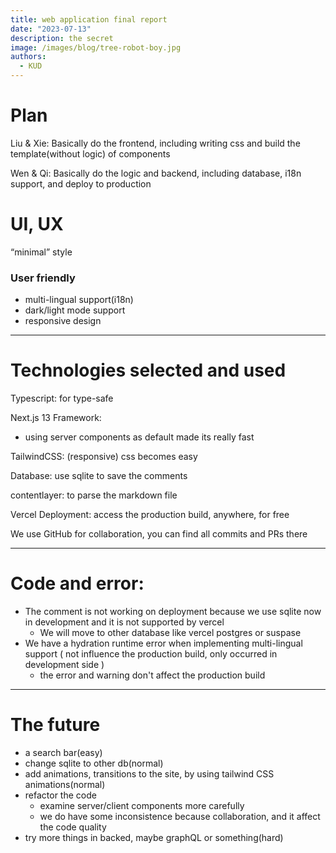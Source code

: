 ```yaml
---
title: web application final report
date: "2023-07-13"
description: the secret
image: /images/blog/tree-robot-boy.jpg
authors:
  - KUD
---
```


# Plan
Liu & Xie: Basically do the frontend, including writing css and build the template(without logic) of components

Wen & Qi: Basically do the logic and backend, including database, i18n support, and deploy to production

# UI, UX
“minimal” style

### User friendly
- multi-lingual support(i18n)
- dark/light mode support
- responsive design

---

# Technologies selected and used

Typescript: for type-safe

Next.js 13 Framework:
- using server components as default made its really fast

TailwindCSS: (responsive) css becomes easy

Database: use sqlite to save the comments

contentlayer: to parse the markdown file

Vercel Deployment: access the production build, anywhere, for free

We use GitHub for collaboration, you can find all commits and PRs there

---

# Code and error:
- The comment is not working on deployment because we use sqlite now in development and it is not supported by vercel
  - We will move to other database like vercel postgres or suspase
- We have a hydration runtime error when implementing multi-lingual support ( not influence the production build, only occurred in development side )
  - the error and warning don't affect the production build

---

# The future

- a search bar(easy)
- change sqlite to other db(normal)
- add animations, transitions to the site, by using tailwind CSS animations(normal)
- refactor the code
  - examine server/client components more carefully
  - we do have some inconsistence because collaboration, and it affect the code quality
- try more things in backed, maybe graphQL or something(hard)

